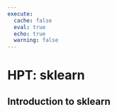 ```yaml
---
execute:
  cache: false
  eval: true
  echo: true
  warning: false
---
```


# HPT: sklearn {#sec-hpt-sklearn}

## Introduction to sklearn {#sec-hpt-sklearn-intro}